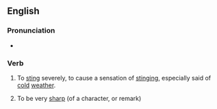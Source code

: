 ==English==

===Pronunciation===
* {{audio|en|En-au-cut like a knife.ogg|Audio (AU)}}

===Verb===
{{en-verb|cuts like a knife|cutting like a knife|cut like a knife}}

# {{lb|en|simile}} To [[sting]] severely, to cause a sensation of [[stinging]], especially said of [[cold]] [[weather]].
#: {{ux|en|The bitter wind '''cut like a knife''', freezing my fingers and numbing my circulation.}}
# {{lb|en|simile}} To be very [[sharp]] (of a character, or remark)